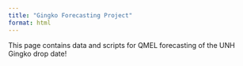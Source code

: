 ```yaml
---
title: "Gingko Forecasting Project"
format: html
---
```


This page contains data and scripts for QMEL forecasting of the UNH Gingko drop date!